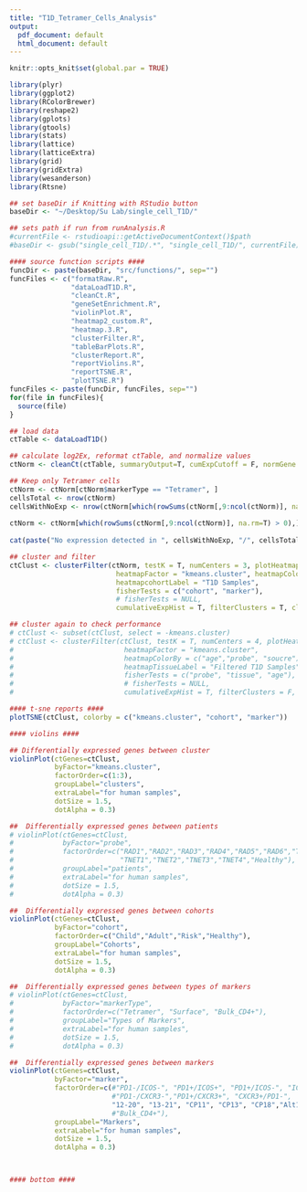 ```yaml
---
title: "T1D_Tetramer_Cells_Analysis"
output:
  pdf_document: default
  html_document: default
---
```


```r
knitr::opts_knit$set(global.par = TRUE)
```

```r
library(plyr)
library(ggplot2)
library(RColorBrewer)
library(reshape2)
library(gplots)
library(gtools)
library(stats)
library(lattice)
library(latticeExtra)
library(grid)
library(gridExtra)
library(wesanderson)
library(Rtsne)
```


```r

## set baseDir if Knitting with RStudio button
baseDir <- "~/Desktop/Su Lab/single_cell_T1D/"

## sets path if run from runAnalysis.R
#currentFile <- rstudioapi::getActiveDocumentContext()$path
#baseDir <- gsub("single_cell_T1D/.*", "single_cell_T1D/", currentFile)

#### source function scripts ####
funcDir <- paste(baseDir, "src/functions/", sep="")
funcFiles <- c("formatRaw.R", 
               "dataLoadT1D.R", 
               "cleanCt.R", 
               "geneSetEnrichment.R", 
               "violinPlot.R", 
               "heatmap2_custom.R",
               "heatmap.3.R",
               "clusterFilter.R",
               "tableBarPlots.R",
               "clusterReport.R",
               "reportViolins.R",
               "reportTSNE.R",
               "plotTSNE.R")
funcFiles <- paste(funcDir, funcFiles, sep="")
for(file in funcFiles){
  source(file)
}

```


```r
## load data
ctTable <- dataLoadT1D()

## calculate log2Ex, reformat ctTable, and normalize values
ctNorm <- cleanCt(ctTable, summaryOutput=T, cumExpCutoff = F, normGene = "none")
```

```r
## Keep only Tetramer cells
ctNorm <- ctNorm[ctNorm$markerType == "Tetramer", ]
cellsTotal <- nrow(ctNorm)
cellsWithNoExp <- nrow(ctNorm[which(rowSums(ctNorm[,9:ncol(ctNorm)], na.rm=T) == 0),])
  
ctNorm <- ctNorm[which(rowSums(ctNorm[,9:ncol(ctNorm)], na.rm=T) > 0),]
  
cat(paste("No expression detected in ", cellsWithNoExp, "/", cellsTotal, " Tetramer cells", sep=""))
```


```r
## cluster and filter
ctClust <- clusterFilter(ctNorm, testK = T, numCenters = 3, plotHeatmap=T, plotClustOnly=F,
                          heatmapFactor = "kmeans.cluster", heatmapColorBy = c("marker", "cohort"),
                          heatmapcohortLabel = "T1D Samples",
                          fisherTests = c("cohort", "marker"),
                          # fisherTests = NULL,
                          cumulativeExpHist = T, filterClusters = T, clustersToRemove = NULL)
```


```r
## cluster again to check performance
# ctClust <- subset(ctClust, select = -kmeans.cluster)
# ctClust <- clusterFilter(ctClust, testK = T, numCenters = 4, plotHeatmap=T, plotClustOnly=F,
#                           heatmapFactor = "kmeans.cluster",
#                           heatmapColorBy = c("age","probe", "soucre"),
#                           heatmapTissueLabel = "Filtered T1D Samples",
#                           fisherTests = c("probe", "tissue", "age"),
#                           # fisherTests = NULL,
#                           cumulativeExpHist = T, filterClusters = F, clustersToRemove = NULL)

```


```r
#### t-sne reports ####
plotTSNE(ctClust, colorby = c("kmeans.cluster", "cohort", "marker"))
```


```r
#### violins ####

## Differentially expressed genes between cluster
violinPlot(ctGenes=ctClust,
           byFactor="kmeans.cluster",
           factorOrder=c(1:3),
           groupLabel="clusters",
           extraLabel="for human samples",
           dotSize = 1.5,
           dotAlpha = 0.3)

##  Differentially expressed genes between patients
# violinPlot(ctGenes=ctClust,
#            byFactor="probe",
#            factorOrder=c("RAD1","RAD2","RAD3","RAD4","RAD5","RAD6","TEY3","TEY6","TEY8","TEY14",
#                          "TNET1","TNET2","TNET3","TNET4","Healthy"),
#            groupLabel="patients",
#            extraLabel="for human samples",
#            dotSize = 1.5,
#            dotAlpha = 0.3)

##  Differentially expressed genes between cohorts
violinPlot(ctGenes=ctClust,
           byFactor="cohort",
           factorOrder=c("Child","Adult","Risk","Healthy"),
           groupLabel="Cohorts",
           extraLabel="for human samples",
           dotSize = 1.5,
           dotAlpha = 0.3)

##  Differentially expressed genes between types of markers
# violinPlot(ctGenes=ctClust,
#            byFactor="markerType",
#            factorOrder=c("Tetramer", "Surface", "Bulk_CD4+"),
#            groupLabel="Types of Markers",
#            extraLabel="for human samples",
#            dotSize = 1.5,
#            dotAlpha = 0.3)

##  Differentially expressed genes between markers
violinPlot(ctGenes=ctClust,
           byFactor="marker",
           factorOrder=c(#"PD1-/ICOS-", "PD1+/ICOS+", "PD1+/ICOS-", "ICOS+/PD1-", 
                         #"PD1-/CXCR3-","PD1+/CXCR3+", "CXCR3+/PD1-",
                         "12-20", "13-21", "CP11", "CP13", "CP18","Alt1-9", "CLIP"), 
                         #"Bulk_CD4+"),
           groupLabel="Markers",
           extraLabel="for human samples",
           dotSize = 1.5,
           dotAlpha = 0.3)



#### bottom ####
```




